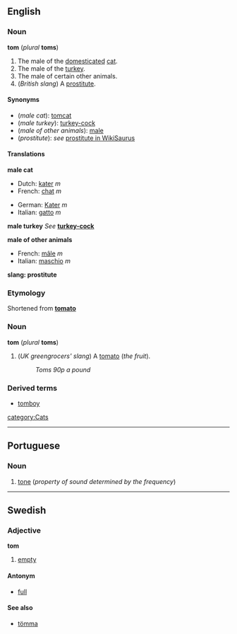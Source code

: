 {{See|Tom}}
==English==
===Noun===
'''tom''' (''plural'' '''toms''')

#The male of the [[domesticated]] [[cat]].
#The male of the [[turkey]].
#The male of certain other animals.
#(''British slang'') A [[prostitute]].

====Synonyms====
*(''male cat''): [[tomcat]]
*(''male turkey''): [[turkey-cock]]
*(''male of other animals''): [[male]]
*(''prostitute''): ''see'' [[WikiSaurus:prostitute|prostitute in WikiSaurus]]

====Translations====
'''male cat'''
{{top}}
*Dutch: [[kater]] ''m''
*French: [[chat#French|chat]] ''m''
{{mid}}
*German: [[Kater]] ''m''
*Italian: [[gatto]] ''m''
{{bottom}}

'''male turkey'''
''See'' '''[[turkey-cock]]'''

'''male of other animals'''
{{top}}
*French: [[mâle]] ''m''
*Italian: [[maschio]] ''m''
{{mid}}
{{bottom}}

'''slang: prostitute'''
{{top}}
{{mid}}
{{bottom}}

===Etymology===
Shortened from '''[[tomato]]'''

===Noun===
'''tom''' (''plural'' '''toms''')

#(''UK greengrocers' slang'') A [[tomato]] (''the fruit'').
#:''Toms 90p a pound''

===Derived terms===
*[[tomboy]]

[[category:Cats]]

----
==Portuguese==
===Noun===

#[[tone]] (''property of sound determined by the frequency'')

----
==Swedish==
===Adjective===
'''tom'''

#[[empty]]

====Antonym====
*[[full]]

====See also====
*[[tömma]]